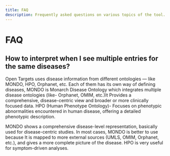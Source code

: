 ```yaml
---
title: FAQ
description: Frequently asked questions on various topics of the tool.
---
```


# FAQ

## How to interpret when I see multiple entries for the same diseases?

Open Targets uses disease information from different ontologies — like MONDO, HPO, Orphanet, etc. Each of them has its own way of defining diseases, MONDO is Monarch Disease Ontology which integrates multiple disease ontologies (like- Orphanet, OMIM, etc.)It Provides a comprehensive, disease-centric view and broader or more clinically focused data. HPO (Human Phenotype Ontology)- Focuses on phenotypic abnormalities encountered in human disease, offering a detailed phenotypic description.

MONDO shows a comprehensive disease-level representation, basically used for disease-centric studies.  In most cases, MONDO is better to use because It is mapped to more external sources (UMLS, OMIM, Orphanet, etc.),  and gives a more complete picture of the disease. HPO is very useful for symptom-driven analyses.